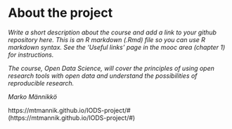 
# About the project 

*Write a short description about the course and add a link to your github repository here. This is an R markdown (.Rmd) file so you can use R markdown syntax. See the 'Useful links' page in the mooc area (chapter 1) for instructions.*

*The course, Open Data Science, will cover the principles of using open research tools with open data and understand the possibilities of reproducible research.*

*Marko Männikkö*

https://mtmannik.github.io/IODS-project/# (https://mtmannik.github.io/IODS-project/#)
